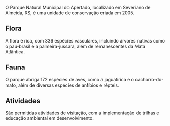 O Parque Natural Municipal do Apertado, localizado em Severiano de Almeida, RS, é uma unidade de conservação criada em 2005.

## Flora

A flora é rica, com 336 espécies vasculares, incluindo árvores nativas como o pau-brasil e a palmeira-jussara, além de remanescentes da Mata Atlântica.

## Fauna

O parque abriga 172 espécies de aves, como a jaguatirica e o cachorro-do-mato, além de diversas espécies de anfíbios e répteis.

## Atividades

São permitidas atividades de visitação, com a implementação de trilhas e educação ambiental em desenvolvimento.